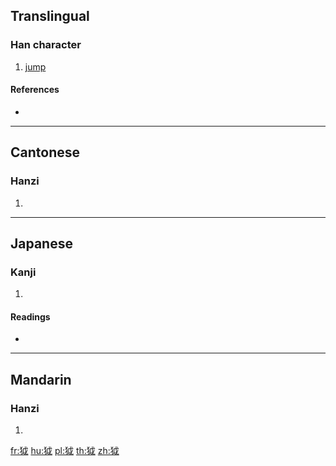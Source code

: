 ==Translingual==

===Han character===
{{Han char|rn=94|rad=犬|as=05|sn=8|four=43250|canj=KHIV}}

# [[jump]]

====References====
* {{Han ref|kx=0709.130|dkj=20346|dj=1122.010|hdz=21339.060|uh=72D8|ud=29400|bh=CD5E|bd=52574}}

----

==Cantonese==

===Hanzi===
{{yue-hanzi|jyut=|y=yut6}}

# {{defn|lang=yue|sort=犬05}}

----

==Japanese==

===Kanji===
{{ja-kanji|grade=|rs=犬05}}

# {{defn|lang=ja|sort=犬05}}

====Readings====
* {{ja-readings|on=[[けつ]] (ketsu), [[かち]] (kachi)|kun=}}

----

==Mandarin==

===Hanzi===
{{cmn-hanzi|pin=[[yuè]] ([[yue4]])|wg=yüeh<sup>4</sup>}}

# {{defn|lang=cmn|sort=犬05}}

[[fr:狘]]
[[hu:狘]]
[[pl:狘]]
[[th:狘]]
[[zh:狘]]